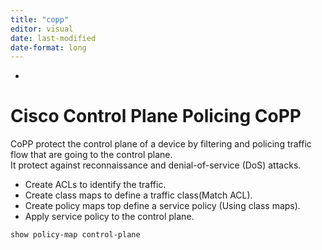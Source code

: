 ```yaml
---
title: "copp"
editor: visual
date: last-modified
date-format: long
---
```


-   

# Cisco Control Plane Policing CoPP

CoPP protect the control plane of a device by filtering and policing traffic flow that are going to the control plane.\
It protect against reconnaissance and denial-of-service (DoS) attacks.

-   Create ACLs to identify the traffic.
-   Create class maps to define a traffic class(Match ACL).
-   Create policy maps top define a service policy (Using class maps).
-   Apply service policy to the control plane.

```         
show policy-map control-plane
```

